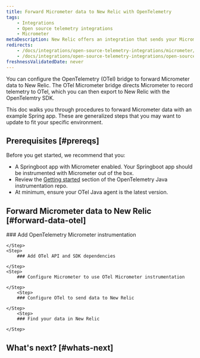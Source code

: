 ```yaml
---
title: Forward Micrometer data to New Relic with OpenTelemetry
tags:
    - Integrations
    - Open source telemetry integrations
    - Micrometer
metaDescription: New Relic offers an integration that sends your Micrometer telemetry data to your New Relic account.
redirects:
    - /docs/integrations/open-source-telemetry-integrations/micrometer/micrometer-metrics-registry
    - /docs/integrations/open-source-telemetry-integrations/open-source-telemetry-integration-list/new-relics-micrometer-integration
freshnessValidatedDate: never
---
```


You can configure the OpenTelemetry (OTel) bridge to forward Micrometer data to New Relic. The OTel Micrometer bridge directs Micrometer to record telemetry to OTel, which you can then export to New Relic with the OpenTelemtry SDK. 

This doc walks you through procedures to forward Micrometer data with an example Spring app. These are generalized steps that you may want to update to fit your specific environment. 

## Prerequisites [#prereqs]

Before you get started, we recommend that you:

* A Springboot app with Micrometer enabled. Your Springboot app should be instrumented with Micrometer out of the box.
* Review the [Getting started](https://docs.newrelic.com/docs/style-guide/capitalization/product-capability-feature-usage/) section of the OpenTelemetry Java instrumentation repo. 
* At minimum, ensure your OTel Java agent is the latest version.

## Forward Micrometer data to New Relic [#forward-data-otel]

<Steps>
    <Step>
        ### Add OpenTelemetry Micrometer instrumentation

    </Step>
    <Step>
        ### Add OTel API and SDK dependencies
        
    </Step>
    <Step>
        ### Configure Micrometer to use OTel Micrometer instrumentation
        
    </Step>
        <Step>
        ### Configure OTel to send data to New Relic
        
    </Step>
        <Step>
        ### Find your data in New Relic 
        
    </Step>
</Steps>

## What's next? [#whats-next]

